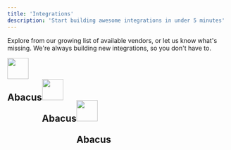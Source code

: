```yaml
---
title: 'Integrations'
description: 'Start building awesome integrations in under 5 minutes'
---
```


Explore from our growing list of available vendors, or let us know what's missing.
We're always building new integrations, so you don't have to.


<CardGroup cols="3">

<Card title="" icon="" href="">
  <div><img height="48" width="48" src="/images/abacus_icon@2x.png" /></div><div style="float: left"><h2>Abacus</h2></div>
</Card>

<Card title="" icon="" href="">
  <div><img height="48" width="48" src="/images/abacus_icon@2x.png" /></div><div style="float: left"><h2>Abacus</h2></div>
</Card>

<Card title="" icon="" href="">
  <div><img height="48" width="48" src="/images/abacus_icon@2x.png" /></div><div style="float: left"><h2>Abacus</h2></div>
</Card>


</CardGroup>
